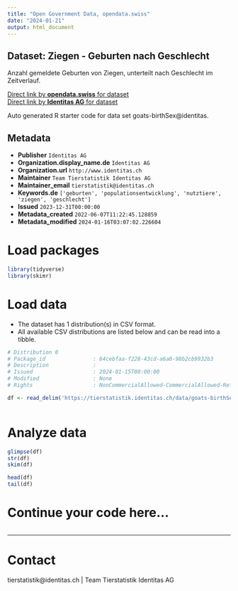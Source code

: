 ```yaml
---
title: "Open Government Data, opendata.swiss"
date: "2024-01-21"
output: html_document
---
```


## Dataset: Ziegen - Geburten nach Geschlecht

Anzahl gemeldete Geburten von Ziegen, unterteilt nach Geschlecht im Zeitverlauf. 

[Direct link by **opendata.swiss** for dataset](https://opendata.swiss/de/dataset/ziegen-geburten-nach-geschlecht)<br>
[Direct link by **Identitas AG** for dataset](https://tierstatistik.identitas.ch/)

Auto generated R starter code for data set goats-birthSex@identitas.

## Metadata

- **Publisher** `Identitas AG`
- **Organization.display_name.de** `Identitas AG`
- **Organization.url** `http://www.identitas.ch`
- **Maintainer** `Team Tierstatistik Identitas AG`
- **Maintainer_email** `tierstatistik@identitas.ch`
- **Keywords.de** `['geburten', 'populationsentwicklung', 'nutztiere', 'ziegen', 'geschlecht']`
- **Issued** `2023-12-31T00:00:00`
- **Metadata_created** `2022-06-07T11:22:45.128859`
- **Metadata_modified** `2024-01-16T03:07:02.226604`


# Load packages

```r

library(tidyverse)
library(skimr)

```

# Load data

-   The dataset has 1 distribution(s) in CSV format.
-   All available CSV distributions are listed below and can be read into a tibble.

```r

# Distribution 0
# Package_id               : 64cebfaa-f228-43cd-a6a0-98b2cb9932b3
# Description              : 
# Issued                   : 2024-01-15T00:00:00
# Modified                 : None
# Rights                   : NonCommercialAllowed-CommercialAllowed-ReferenceRequired

df <- read_delim('https://tierstatistik.identitas.ch/data/goats-birthSex.csv')



```

# Analyze data

```r

glimpse(df)
str(df)
skim(df)

head(df)
tail(df)

```

# Continue your code here...

```r

```

------------------------------------------------------------------------

# Contact

tierstatistik@identitas.ch | Team Tierstatistik Identitas AG
